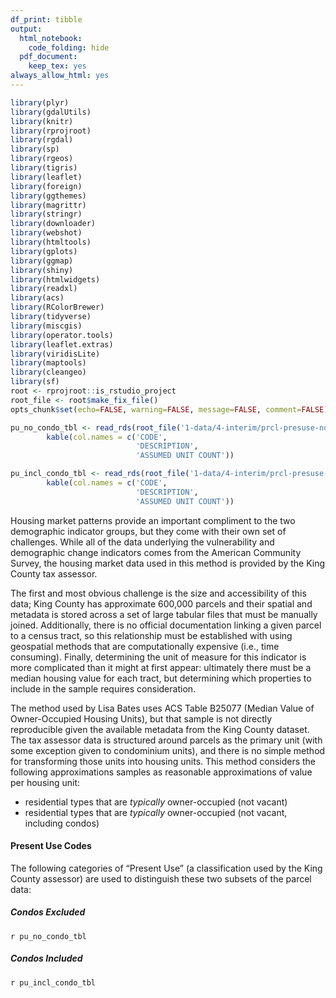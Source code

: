 ```yaml
---
df_print: tibble
output:
  html_notebook:
    code_folding: hide
  pdf_document:
    keep_tex: yes
always_allow_html: yes
---
```


```r
library(plyr)
library(gdalUtils)
library(knitr)
library(rprojroot)
library(rgdal)
library(sp)
library(rgeos)
library(tigris)
library(leaflet)
library(foreign)
library(ggthemes)
library(magrittr)
library(stringr)
library(downloader)
library(webshot)
library(htmltools)
library(gplots)
library(ggmap)
library(shiny)
library(htmlwidgets)
library(readxl)
library(acs)
library(RColorBrewer)
library(tidyverse)
library(miscgis)
library(operator.tools)
library(leaflet.extras)
library(viridisLite)
library(maptools)
library(cleangeo)
library(sf)
root <- rprojroot::is_rstudio_project
root_file <- root$make_fix_file()
opts_chunk$set(echo=FALSE, warning=FALSE, message=FALSE, comment=FALSE)
```

```r

pu_no_condo_tbl <- read_rds(root_file('1-data/4-interim/prcl-presuse-no-condo.rds')) %>% 
        kable(col.names = c('CODE',
                            'DESCRIPTION',
                            'ASSUMED UNIT COUNT'))

pu_incl_condo_tbl <- read_rds(root_file('1-data/4-interim/prcl-presuse-incl-condo.rds')) %>% 
        kable(col.names = c('CODE',
                            'DESCRIPTION',
                            'ASSUMED UNIT COUNT'))


```


Housing market patterns provide an important compliment to the two demographic indicator groups, but they come with their own set of challenges. While all of the data underlying the vulnerability and demographic change indicators comes from the American Community Survey, the housing market data used in this method is provided by the King County tax assessor. 

The first and most obvious challenge is the size and accessibility of this data; King County has approximate 600,000 parcels and their spatial and metadata is stored across a set of large tabular files that must be manually joined. Additionally, there is no official documentation linking a given parcel to a census tract, so this relationship must be established with using geospatial methods that are computationally expensive (i.e., time consuming). Finally, determining the unit of measure for this indicator is more complicated than it might at first appear: ultimately there must be a median housing value for each tract, but determining which properties to include in the sample requires consideration. 

The method used by Lisa Bates uses ACS Table B25077 (Median Value of Owner-Occupied Housing Units), but that sample is not directly reproducible given the available metadata from the King County dataset. The tax assessor data is structured around parcels as the primary unit (with some exception given to condominium units), and there is no simple method for transforming those units into housing units. This method considers the following approximations samples as reasonable approximations of value per housing unit:

* residential types that are _typically_ owner-occupied (not vacant)
* residential types that are _typically_ owner-occupied (not vacant, including condos)

#### Present Use Codes

The following categories of "Present Use" (a classification used by the King County assessor) are used to distinguish these two subsets of the parcel data:

##### Condos Excluded

`r pu_no_condo_tbl`

##### Condos Included

`r pu_incl_condo_tbl`